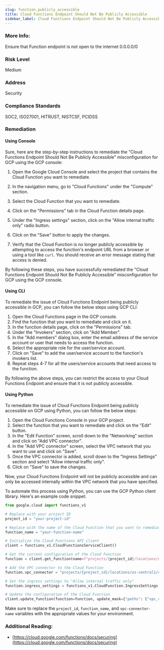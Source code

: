 ```yaml
---
slug: function_publicly_accessible
title: Cloud Functions Endpoint Should Not Be Publicly Accessible
sidebar_label: Cloud Functions Endpoint Should Not Be Publicly Accessible
---
```


### More Info:

Ensure that Function endpoint is not open to the internet 0.0.0.0/0

### Risk Level

Medium

### Address

Security

### Compliance Standards

SOC2, ISO27001, HITRUST, NISTCSF, PCIDSS

### Remediation

#### Using Console

Sure, here are the step-by-step instructions to remediate the "Cloud Functions Endpoint Should Not Be Publicly Accessible" misconfiguration for GCP using the GCP console:

1. Open the Google Cloud Console and select the project that contains the Cloud Function you want to remediate.

2. In the navigation menu, go to "Cloud Functions" under the "Compute" section.

3. Select the Cloud Function that you want to remediate.

4. Click on the "Permissions" tab in the Cloud Function details page.

5. Under the "Ingress settings" section, click on the "Allow internal traffic only" radio button.

6. Click on the "Save" button to apply the changes.

7. Verify that the Cloud Function is no longer publicly accessible by attempting to access the function's endpoint URL from a browser or using a tool like `curl`. You should receive an error message stating that access is denied.

By following these steps, you have successfully remediated the "Cloud Functions Endpoint Should Not Be Publicly Accessible" misconfiguration for GCP using the GCP console.

#### Using CLI

To remediate the issue of Cloud Functions Endpoint being publicly accessible in GCP, you can follow the below steps using GCP CLI:

1. Open the Cloud Functions page in the GCP console.
2. Find the function that you want to remediate and click on it.
3. In the function details page, click on the "Permissions" tab.
4. Under the "Invokers" section, click on "Add Member".
5. In the "Add members" dialog box, enter the email address of the service account or user that needs to access the function.
6. Select the appropriate role for the user/service account.
7. Click on "Save" to add the user/service account to the function's invokers list.
8. Repeat steps 4-7 for all the users/service accounts that need access to the function.

By following the above steps, you can restrict the access to your Cloud Functions Endpoint and ensure that it is not publicly accessible.

#### Using Python

To remediate the issue of Cloud Functions Endpoint being publicly accessible on GCP using Python, you can follow the below steps:

1. Open the Cloud Functions Console in your GCP project.
2. Select the function that you want to remediate and click on the "Edit" button.
3. In the "Edit Function" screen, scroll down to the "Networking" section and click on "Add VPC connector".
4. In the "Add VPC connector" screen, select the VPC network that you want to use and click on "Save".
5. Once the VPC connector is added, scroll down to the "Ingress Settings" section and select "Allow internal traffic only".
6. Click on "Save" to save the changes.

Now, your Cloud Functions Endpoint will not be publicly accessible and can only be accessed internally within the VPC network that you have specified. 

To automate this process using Python, you can use the GCP Python client library. Here's an example code snippet:

```python
from google.cloud import functions_v1

# Replace with your project ID
project_id = "your-project-id"

# Replace with the name of the Cloud Function that you want to remediate
function_name = "your-function-name"

# Initialize the Cloud Functions API client
client = functions_v1.CloudFunctionsServiceClient()

# Get the current configuration of the Cloud Function
function = client.get_function(name=f"projects/{project_id}/locations/us-central1/functions/{function_name}")

# Add the VPC connector to the Cloud Function
function.vpc_connector = "projects/{project_id}/locations/us-central1/connectors/{vpc-connector-name}"

# Set the ingress settings to "Allow internal traffic only"
function.ingress_settings = functions_v1.CloudFunction.IngressSettings.ALLOW_INTERNAL_ONLY

# Update the configuration of the Cloud Function
client.update_function(function=function, update_mask={"paths": ["vpc_connector", "ingress_settings"]})
```

Make sure to replace the `project_id`, `function_name`, and `vpc-connector-name` variables with the appropriate values for your environment.


### Additional Reading:

- [https://cloud.google.com/functions/docs/securing](https://cloud.google.com/functions/docs/securing) 

